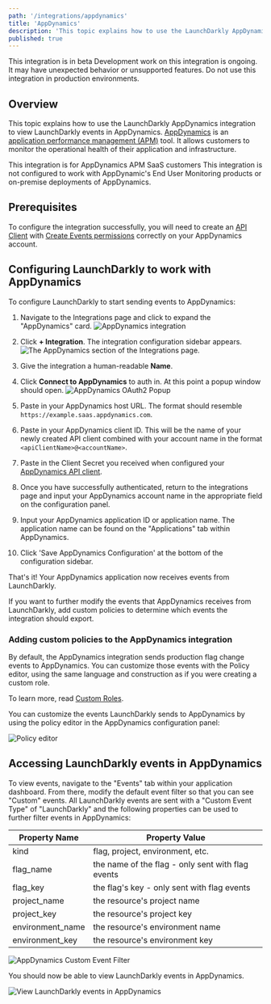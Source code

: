 ```yaml
---
path: '/integrations/appdynamics'
title: 'AppDynamics'
description: 'This topic explains how to use the LaunchDarkly AppDynamics integration. AppDynamics is an application performance management (APM) tool that allows engineers to monitor key measures of application and infrastructure health.'
published: true
---
```


<Callout intent="info">
  <CalloutTitle>This integration is in beta</CalloutTitle> <CalloutDescription>
    Development work on this integration is ongoing. It may have unexpected behavior or unsupported features. Do not use this integration in production environments.
  </CalloutDescription>
</Callout>

## Overview

This topic explains how to use the LaunchDarkly AppDynamics integration to view LaunchDarkly events in AppDynamics. [AppDynamics](https://www.appdynamics.com/) is an [application performance management (APM)](https://en.m.wikipedia.org/wiki/Application_performance_management) tool. It allows customers to monitor the operational health of their application and infrastructure.

<Callout intent="info">
  <CalloutTitle>This integration is for AppDynamics APM SaaS customers</CalloutTitle> <CalloutDescription>
    This integration is not configured to work with AppDynamic's End User Monitoring products or on-premise deployments of AppDynamics. 
  </CalloutDescription>
</Callout>

## Prerequisites

To configure the integration successfully, you will need to create an [API Client](https://docs.appdynamics.com/display/PRO45/API+Clients) with [Create Events permissions](https://docs.appdynamics.com/display/PRO45/Application+Permissions) correctly on your AppDynamics account.

## Configuring LaunchDarkly to work with AppDynamics

To configure LaunchDarkly to start sending events to AppDynamics:

1. Navigate to the Integrations page and click to expand the "AppDynamics" card.
![AppDynamics integration](../images/appdynamics-add-integration.png)

2. Click **+ Integration**. The integration configuration sidebar appears.
![The AppDynamics section of the Integrations
page.](../images/appdynamics-integration-panel.png)

3. Give the integration a human-readable **Name**.

4. Click **Connect to AppDynamics** to auth in. At this point a popup window should open.
![AppDynamics OAuth2 Popup](../images/appdynamics-oauth.png)

5. Paste in your AppDynamics host URL. The format should resemble `https://example.saas.appdynamics.com`.

6. Paste in your AppDynamics client ID. This will be the name of your newly created API client combined with your account name in the format `<apiClientName>@<accountName>`.

7. Paste in the Client Secret you received when configured your [AppDynamics API client](https://docs.appdynamics.com/display/PRO45/API+Clients).

8. Once you have successfully authenticated, return to the integrations page and input your AppDynamics account name in the appropriate field on the configuration panel.

9. Input your AppDynamics application ID or application name. The application name can be found on the "Applications" tab within AppDynamics.

10. Click 'Save AppDynamics Configuration' at the bottom of the configuration sidebar.

That's it! Your AppDynamics application now receives events from LaunchDarkly.

If you want to further modify the events that AppDynamics receives from LaunchDarkly,
add custom policies to determine which events the integration should export.

### Adding custom policies to the AppDynamics integration 

By default, the AppDynamics integration sends production flag change events to
AppDynamics. You can customize those events with the Policy editor, using the same
language and construction as if you were creating a custom role.

To learn more, read [Custom Roles](/home/account-security/custom-roles).

You can customize the events LaunchDarkly sends to AppDynamics by using the policy
editor in the AppDynamics configuration panel:

![Policy editor](../images/appdynamics-policy-editor.png)

## Accessing LaunchDarkly events in AppDynamics

To view events, navigate to the "Events" tab within your application dashboard. From there, modify the default event filter so that you can see "Custom" events. All LaunchDarkly events are sent with a "Custom Event Type" of "LaunchDarkly" and the following properties can be used to further filter events in AppDynamics:

Property Name | 	Property Value
--- | --- 
kind|	flag, project, environment, etc.
flag_name	| the name of the flag - only sent with flag events
flag_key | the flag's key - only sent with flag events
project_name	| the resource's project name
project_key	| the resource's project key
environment_name |	the resource's environment name
environment_key	| the resource's environment key

![AppDynamics Custom Event Filter](../images/appdynamics-custom-event-filter.png)

You should now be able to view LaunchDarkly events in AppDynamics.

![View LaunchDarkly events in AppDynamics](../images/appdynamics-view-event.png)